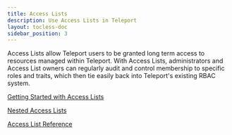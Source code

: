 ```yaml
---
title: Access Lists
description: Use Access Lists in Teleport
layout: tocless-doc
sidebar_position: 3
---
```


Access Lists allow Teleport users to be granted long term access to resources
managed within Teleport. With Access Lists, administrators and Access List
owners can regularly audit and control membership to specific roles and
traits, which then tie easily back into Teleport's existing RBAC system.

[Getting Started with Access Lists](guide.mdx)

[Nested Access Lists](nested-access-lists.mdx)

[Access List Reference](../../reference/access-controls/access-lists.mdx)
